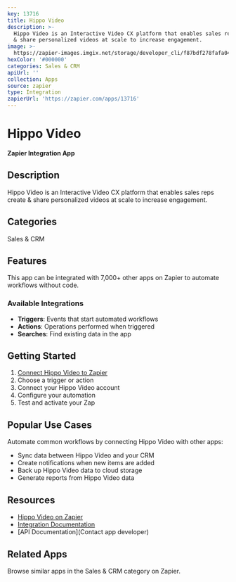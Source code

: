 ```yaml
---
key: 13716
title: Hippo Video
description: >-
  Hippo Video is an Interactive Video CX platform that enables sales reps create
  & share personalized videos at scale to increase engagement.
image: >-
  https://zapier-images.imgix.net/storage/developer_cli/f87bdf278fafa04547de1c9894f123f7.png?auto=format%2Ccompress&ixlib=python-3.0.0&q=50
hexColor: '#000000'
categories: Sales & CRM
apiUrl: ''
collection: Apps
source: zapier
type: Integration
zapierUrl: 'https://zapier.com/apps/13716'
---
```

# Hippo Video

**Zapier Integration App**

## Description

Hippo Video is an Interactive Video CX platform that enables sales reps create & share personalized videos at scale to increase engagement.

## Categories

Sales & CRM

## Features

This app can be integrated with 7,000+ other apps on Zapier to automate workflows without code.

### Available Integrations

- **Triggers**: Events that start automated workflows
- **Actions**: Operations performed when triggered
- **Searches**: Find existing data in the app

## Getting Started

1. [Connect Hippo Video to Zapier](https://zapier.com/apps/13716)
2. Choose a trigger or action
3. Connect your Hippo Video account
4. Configure your automation
5. Test and activate your Zap

## Popular Use Cases

Automate common workflows by connecting Hippo Video with other apps:

- Sync data between Hippo Video and your CRM
- Create notifications when new items are added
- Back up Hippo Video data to cloud storage
- Generate reports from Hippo Video data

## Resources

- [Hippo Video on Zapier](https://zapier.com/apps/13716)
- [Integration Documentation](https://zapier.com/apps/13716/integrations)
- [API Documentation](Contact app developer)

## Related Apps

Browse similar apps in the Sales & CRM category on Zapier.
